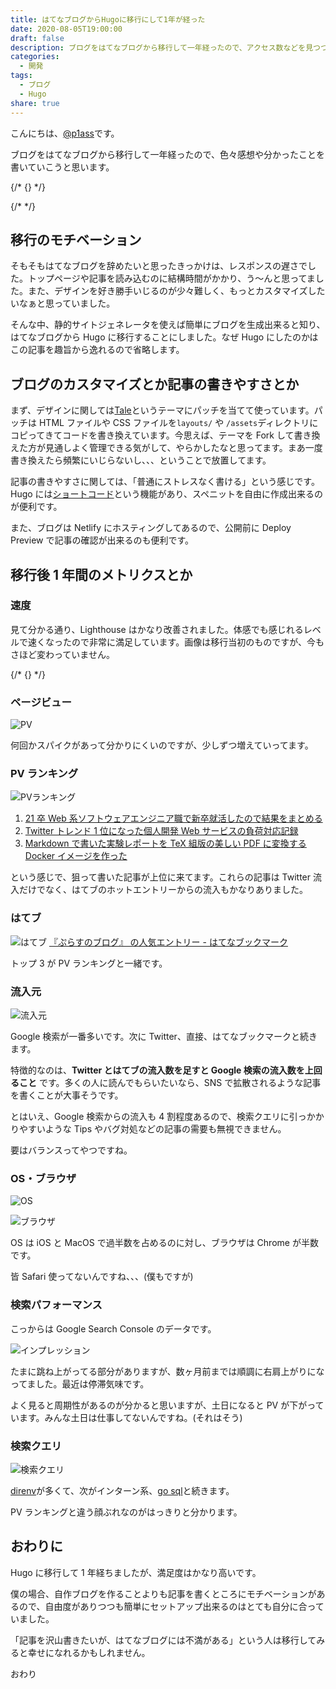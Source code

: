 ```yaml
---
title: はてなブログからHugoに移行にして1年が経った
date: 2020-08-05T19:00:00
draft: false
description: ブログをはてなブログから移行して一年経ったので、アクセス数などを見つつ感想を書いていこうと思います。
categories:
  - 開発
tags:
  - ブログ
  - Hugo
share: true
---
```


こんにちは、[@p1ass](https://twitter.com/p1ass)です。

ブログをはてなブログから移行して一年経ったので、色々感想や分かったことを書いていこうと思います。

{/* {<twitter url="https://twitter.com/p1ass/status/1280907489551151104" >} */}

{/* <!--more--> */}

## 移行のモチベーション

そもそもはてなブログを辞めたいと思ったきっかけは、レスポンスの遅さでした。トップページや記事を読み込むのに結構時間がかかり、う〜んと思ってました。また、デザインを好き勝手いじるのが少々難しく、もっとカスタマイズしたいなぁと思っていました。

そんな中、静的サイトジェネレータを使えば簡単にブログを生成出来ると知り、はてなブログから Hugo に移行することにしました。なぜ Hugo にしたのかはこの記事を趣旨から逸れるので省略します。

## ブログのカスタマイズとか記事の書きやすさとか

まず、デザインに関しては[Tale](https://github.com/EmielH/tale-hugo/)というテーマにパッチを当てて使っています。パッチは HTML ファイルや CSS ファイルを`layouts/` や `/assets`ディレクトリにコピってきてコードを書き換えています。今思えば、テーマを Fork して書き換えた方が見通しよく管理できる気がして、やらかしたなと思ってます。まあ一度書き換えたら頻繁にいじらないし、、、ということで放置してます。

記事の書きやすさに関しては、「普通にストレスなく書ける」という感じです。Hugo には[ショートコード](https://gohugo.io/content-management/shortcodes/)という機能があり、スペニットを自由に作成出来るのが便利です。

また、ブログは Netlify にホスティングしてあるので、公開前に Deploy Preview で記事の確認が出来るのも便利です。

## 移行後 1 年間のメトリクスとか

### 速度

見て分かる通り、Lighthouse はかなり改善されました。体感でも感じれるレベルで速くなったので非常に満足しています。画像は移行当初のものですが、今もさほど変わっていません。

{/* {<twitter url="https://twitter.com/p1ass/status/1147207034019860481" >} */}

### ページビュー

![PV](pv.png)

何回かスパイクがあって分かりにくいのですが、少しずつ増えていってます。

### PV ランキング

![PVランキング](pv_ranking.png)

1. [21 卒 Web 系ソフトウェアエンジニア職で新卒就活したので結果をまとめる](/posts/job-hunting-2021/)
1. [Twitter トレンド 1 位になった個人開発 Web サービスの負荷対応記録](/posts/midare)
1. [Markdown で書いた実験レポートを TeX 組版の美しい PDF に変換する Docker イメージを作った](/posts/mdtopdf)

という感じで、狙って書いた記事が上位に来てます。これらの記事は Twitter 流入だけでなく、はてブのホットエントリーからの流入もかなりありました。

### はてブ

![はてブ](hateb.png)
[『ぷらすのブログ』 の人気エントリー - はてなブックマーク](https://b.hatena.ne.jp/entrylist?url=https%3A%2F%2Fblog.p1ass.com%2F&sort=count)

トップ 3 が PV ランキングと一緒です。

### 流入元

![流入元](traffic.png)

Google 検索が一番多いです。次に Twitter、直接、はてなブックマークと続きます。

特徴的なのは、**Twitter とはてブの流入数を足すと Google 検索の流入数を上回ること** です。多くの人に読んでもらいたいなら、SNS で拡散されるような記事を書くことが大事そうです。

とはいえ、Google 検索からの流入も 4 割程度あるので、検索クエリに引っかかりやすいような Tips やバグ対処などの記事の需要も無視できません。

要はバランスってやつですね。

### OS・ブラウザ

![OS](os.png)

![ブラウザ](browser.png)

OS は iOS と MacOS で過半数を占めるのに対し、ブラウザは Chrome が半数です。

皆 Safari 使ってないんですね、、、(僕もですが)

### 検索パフォーマンス

こっからは Google Search Console のデータです。

![インプレッション](imp.png)

たまに跳ね上がってる部分がありますが、数ヶ月前までは順調に右肩上がりになってました。最近は停滞気味です。

よく見ると周期性があるのが分かると思いますが、土日になると PV が下がっています。みんな土日は仕事してないんですね。(それはそう)

### 検索クエリ

![検索クエリ](query.png)

[direnv](/posts/direnv-dotenv)が多くて、次がインターン系、[go sql](/posts/go-database-sql-wrapper)と続きます。

PV ランキングと違う顔ぶれなのがはっきりと分かります。

## おわりに

Hugo に移行して 1 年経ちましたが、満足度はかなり高いです。

僕の場合、自作ブログを作ることよりも記事を書くところにモチベーションがあるので、自由度がありつつも簡単にセットアップ出来るのはとても自分に合っていました。

「記事を沢山書きたいが、はてなブログには不満がある」という人は移行してみると幸せになれるかもしれません。

おわり
